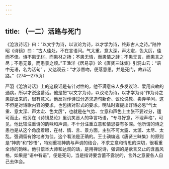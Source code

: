 ```yaml
---
---
---
```

title: （一二）活路与死门
---




《沧浪诗话》曰：“以文字为诗，以议论为诗，以才学为诗，终非古人之诗。”陆仲昭《诗镜》曰：“古人佳处，不在言语间。气太重，意太深，声太宏，色太厉，佳而不佳。诗不患无材，而患材之扬；不患无情，而患情之肆；不患无言，而患言之尽；不患无景，而患景之烦。”王渔洋《居易录》论《唐贤三昧集》引洞山云：“语中无语，名为活句” ，又达观云：“才涉唇吻，便落意思。并是死门，故非活路。”（274—275页）

严羽《沧浪诗话》上的这段话是有针对性的，他不满意宋人多发议论、爱用典故的通病，所以才说这番话。他是把“以文字为诗，以议论为诗，以才学为诗”作为诗之患提出来的，很有意义。他反对作诗过分追求造句新奇、议论说教、卖弄学问，这不但是对诗歌内容的要求，也包括对形式的要求。明陆时雍提出好诗必忌“气太重、意太深、声太宏、色太厉”，也就是在气势、立意和声色上主张不要过分，适可而止。他另在《诗镜总论》里讥笑晋人的华言巧语，“专寻好意，不理声格”，可见，他比较注重诗的韵味和声调，不十分注重立意和情思要有多深。他所谓的诗之患也是从这个角度着眼，在材、情、言、景方面，主张不可太露、太滥、太尽、太乱，强调留有馀地者为佳。这个看法是正确的。王士禛编选《唐贤三昧集》的原则是“神韵”和“妙悟”，特别重视神韵与声调的结合，不求立意和情思的深切，很看重全诗的韵味。他引悟本大师和达观的话，是用禅说诗，强调的是欲言又止的含蓄风格，如果是“语中有语”，便是死句，当是指诗要含蓄不露说的，言外之意要各人自己去体会。